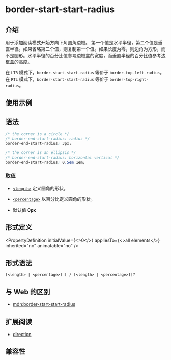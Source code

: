 # border-start-start-radius

## 介绍

用于添加阅读模式开始方向下角圆角边框。
第一个值是水平半径，第二个值是垂直半径。如果省略第二个值，则复制第一个值。如果长度为零，则边角为方形，而不是圆形。水平半径的百分比值参考边框盒的宽度，而垂直半径的百分比值参考边框盒的高度。

在 `LTR` 模式下，`border-start-start-radius` 等价于 `border-top-left-radius`。
在 `RTL` 模式下，`border-start-start-radius` 等价于 `border-top-right-radius`。

## 使用示例


<Go
  example="css-api"
  defaultFile="src/border-start-start-radius/App.tsx"
  img="/assets/doc/css/border-start-start-radius.jpg"
  defaultEntryFile="dist/border-start-start-radius.lynx.bundle"
  entry="src/border-start-start-radius"
/>

## 语法

```css
/* the corner is a circle */
/* border-end-start-radius: radius */
border-end-start-radius: 3px;

/* the corner is an ellipsis */
/* border-end-start-radius: horizontal vertical */
border-end-start-radius: 0.5em 1em;
```

### 取值

- [`<length>`](/api/css/data-type/length)
  定义圆角的形状。

- [`<percentage>`](/api/css/data-type/percentage)
  以百分比定义圆角的形状。

- 默认值
  **0px**

## 形式定义


<PropertyDefinition
  initialValue={<>0</>}
  appliesTo={<>all elements</>}
  inherited="no"
  animatable="no"
/>

## 形式语法

```
[<length> | <percentage>] [ / [<length> | <percentage>]]?
```

## 与 Web 的区别

- [mdn:border-start-start-radius](https://developer.mozilla.org/en-US/docs/Web/CSS/border-start-start-radius)

## 扩展阅读

- [direction](/api/css/properties/direction)

## 兼容性


<LegacyCompatTable metadata="css/properties/border-start-start-radius" />
